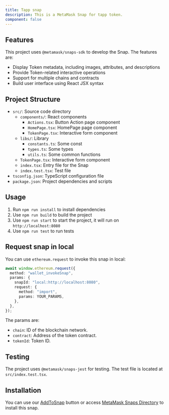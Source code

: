 ```yaml
---
title: Tapp snap
description: This is a MetaMask Snap for tapp token.
component: false
---
```


## Features

This project uses `@metamask/snaps-sdk` to develop the Snap. The features are:

- Display Token metadata, including images, attributes, and descriptions
- Provide Token-related interactive operations
- Support for multiple chains and contracts
- Build user interface using React JSX syntax

## Project Structure

- `src/`: Source code directory
  - `components/`: React components
    - `Actions.tsx`: Button Action page component
    - `HomePage.tsx`: HomePage page component
    - `TokenPage.tsx`: Interactive form component
  - `libs/`: Library
    - `constants.ts`: Some const
    - `types.ts`: Some types
    - `utils.ts`: Some common functions
  - `TokenPage.tsx`: Interactive form component
  - `index.tsx`: Entry file for the Snap
  - `index.test.tsx`: Test file
- `tsconfig.json`: TypeScript configuration file
- `package.json`: Project dependencies and scripts

## Usage

1. Run `npm run install` to install dependencies
2. Use `npm run build` to build the project
3. Use `npm run start` to start the project, it will run on `http://localhost:8080`
4. Use `npm run test` to run tests

## Request snap in local

You can use `ethereum.request` to invoke this snap in local:

```typescript
await window.ethereum.request({
  method: "wallet_invokeSnap",
  params: {
    snapId: "local:http://localhost:8080",
    request: {
      method: "import",
      params: YOUR_PARAMS,
    },
  },
});
```

The params are:

- `chain`: ID of the blockchain network.
- `contract`: Address of the token contract.
- `tokenId`: Token ID.

## Testing

The project uses `@metamask/snaps-jest` for testing. The test file is located at `src/index.test.tsx`.

## Installation

You can use our [AddToSnap](https://token-kit.vercel.app/docs/components/add-to-snap) button or access [MetaMask Snaps Directory](https://snaps.metamask.io/snap/npm/token-kit/tapp-snap/) to install this snap.
